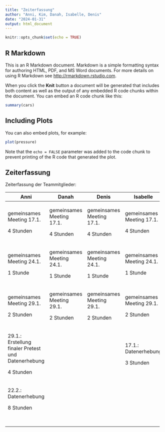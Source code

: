 ---
title: "Zeiterfassung"
author: "Anni, Kim, Danah, Isabelle, Denis"
date: "2024-01-31"
output: html_document
---

```{r setup, include=FALSE}
knitr::opts_chunk$set(echo = TRUE)
```

## R Markdown

This is an R Markdown document. Markdown is a simple formatting syntax for authoring HTML, PDF, and MS Word documents. For more details on using R Markdown see <http://rmarkdown.rstudio.com>.

When you click the **Knit** button a document will be generated that includes both content as well as the output of any embedded R code chunks within the document. You can embed an R code chunk like this:

```{r cars}
summary(cars)
```

## Including Plots

You can also embed plots, for example:

```{r pressure, echo=FALSE}
plot(pressure)
```

Note that the `echo = FALSE` parameter was added to the code chunk to prevent printing of the R code that generated the plot.

## Zeiterfassung

Zeiterfassung der Teammitglieder:

+-----------------------------------------------------+---------------------------+---------------------------+---------------------------+---------------------------+
| Anni                                                | Danah                     | Denis                     | Isabelle                  | Kim                       |
+=====================================================+===========================+===========================+===========================+===========================+
| gemeinsames Meeting 17.1.                           | gemeinsames Meeting 17.1. | gemeinsames Meeting 17.1. | gemeinsames Meeting 17.1. | gemeinsames Meeting 17.1. |
|                                                     |                           |                           |                           |                           |
| 4 Stunden                                           | 4 Stunden                 | 4 Stunden                 | 4 Stunden                 | 4 Stunden                 |
+-----------------------------------------------------+---------------------------+---------------------------+---------------------------+---------------------------+
| gemeinsames Meeting 24.1.                           | gemeinsames Meeting 24.1. | gemeinsames Meeting 24.1. | gemeinsames Meeting 24.1. | gemeinsames Meeting 24.1. |
|                                                     |                           |                           |                           |                           |
| 1 Stunde                                            | 1 Stunde                  | 1 Stunde                  | 1 Stunde                  | 1 Stunde                  |
+-----------------------------------------------------+---------------------------+---------------------------+---------------------------+---------------------------+
| gemeinsames Meeting 29.1.                           | gemeinsames Meeting 29.1. | gemeinsames Meeting 29.1. | gemeinsames Meeting 29.1. | gemeinsames Meeting 29.1. |
|                                                     |                           |                           |                           |                           |
| 2 Stunden                                           | 2 Stunden                 | 2 Stunden                 | 2 Stunden                 | 2 Stunden                 |
+-----------------------------------------------------+---------------------------+---------------------------+---------------------------+---------------------------+
| 29.1.: Erstellung finaler Pretest und Datenerhebung |                           |                           | 17.1.: Datenerhebung      |                           |
|                                                     |                           |                           |                           |                           |
| 4 Stunden                                           |                           |                           | 3 Stunden                 |                           |
+-----------------------------------------------------+---------------------------+---------------------------+---------------------------+---------------------------+
| 22.2.: Datenerhebung                                |                           |                           |                           |                           |
|                                                     |                           |                           |                           |                           |
| 8 Stunden                                           |                           |                           |                           |                           |
+-----------------------------------------------------+---------------------------+---------------------------+---------------------------+---------------------------+
|                                                     |                           |                           |                           |                           |
+-----------------------------------------------------+---------------------------+---------------------------+---------------------------+---------------------------+
|                                                     |                           |                           |                           |                           |
+-----------------------------------------------------+---------------------------+---------------------------+---------------------------+---------------------------+
|                                                     |                           |                           |                           |                           |
+-----------------------------------------------------+---------------------------+---------------------------+---------------------------+---------------------------+
|                                                     |                           |                           |                           |                           |
+-----------------------------------------------------+---------------------------+---------------------------+---------------------------+---------------------------+
|                                                     |                           |                           |                           |                           |
+-----------------------------------------------------+---------------------------+---------------------------+---------------------------+---------------------------+
